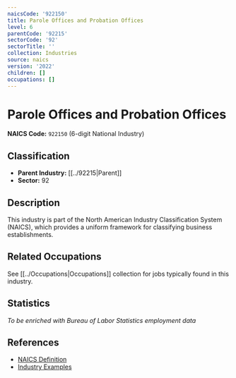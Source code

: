 ```yaml
---
naicsCode: '922150'
title: Parole Offices and Probation Offices
level: 6
parentCode: '92215'
sectorCode: '92'
sectorTitle: ''
collection: Industries
source: naics
version: '2022'
children: []
occupations: []
---
```

# Parole Offices and Probation Offices

**NAICS Code:** `922150` (6-digit National Industry)

## Classification

- **Parent Industry:** [[../92215|Parent]]
- **Sector:** 92

## Description

This industry is part of the North American Industry Classification System (NAICS), which provides a uniform framework for classifying business establishments.

## Related Occupations

See [[../Occupations|Occupations]] collection for jobs typically found in this industry.

## Statistics

*To be enriched with Bureau of Labor Statistics employment data*

## References

- [NAICS Definition](https://www.census.gov/naics/)
- [Industry Examples](https://www.census.gov/naics/2022NAICS/)
